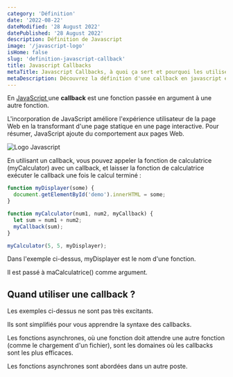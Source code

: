```yaml
---
category: 'Définition'
date: '2022-08-22'
dateModified: '28 August 2022'
datePublished: '28 August 2022'
description: Définition de Javascript
image: '/javascript-logo'
isHome: false
slug: 'definition-javascript-callback'
title: Javascript Callbacks
metaTitle: Javascript Callbacks, à quoi ça sert et pourquoi les utiliser ?
metaDescription: Découvrez la définition d'une callback en javascript et quelle est son utilité.
---
```



En [JavaScript ](/posts/definition-javascript) une **callback** est une fonction passée en argument à une autre fonction.

L'incorporation de JavaScript améliore l'expérience utilisateur de la page Web en la transformant d'une page statique en une page interactive. Pour résumer, JavaScript ajoute du comportement aux pages Web.

<Image alt="Logo Javascript" src={javascriptLogo} />

En utilisant un callback, vous pouvez appeler la fonction de calculatrice (myCalculator) avec un callback, et laisser la fonction de calculatrice exécuter le callback une fois le calcul terminé :

```js
function myDisplayer(some) {
  document.getElementById('demo').innerHTML = some;
}

function myCalculator(num1, num2, myCallback) {
  let sum = num1 + num2;
  myCallback(sum);
}

myCalculator(5, 5, myDisplayer);
```

Dans l'exemple ci-dessus, myDisplayer est le nom d'une fonction.

Il est passé à maCalculatrice() comme argument.

## Quand utiliser une callback ?

Les exemples ci-dessus ne sont pas très excitants.

Ils sont simplifiés pour vous apprendre la syntaxe des callbacks.

Les fonctions asynchrones, où une fonction doit attendre une autre fonction (comme le chargement d'un fichier), sont les domaines où les callbacks sont les plus efficaces.

Les fonctions asynchrones sont abordées dans un autre poste.

